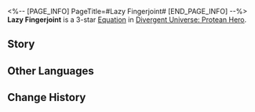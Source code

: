 <%-- [PAGE_INFO]
PageTitle=#Lazy Fingerjoint#
[END_PAGE_INFO] --%>
{{Equation Infobox
|period   = Protean Hero
|rarity   = 3
|path1    = Harmony*6
|path2    = Nihility*4
|effect   = When an ally target breaks an enemy target's Weakness, afflict them with {{Color|h|20}} stack(s) of "{{Trait|Harmonize}}." After attacking Weakness Broken enemy targets, causes any DoT currently applied on it and "{{Trait|Harmonize}}" to immediately deal DMG equal to {{Color|h|24%}} of the original DMG.
|mentions = Zagreus
}}
'''Lazy Fingerjoint''' is a 3-star [[Divergent Universe: Protean Hero/Equatoins|Equation]] in [[Divergent Universe: Protean Hero]].

==Story==
{{Description|Even one as knowledgeable as you have likely never been to the decayed land of Cassacco.<br />There, people lie bedridden year-round, their fingers being the only agile part of their bodies.<br />With a finger's curl, fruit rolls through open windows to their bedsides.<br />A quick clap summons honey brews brought by a Thief's Hand.<br />Fruits are stolen from orchards up the mountain.<br />Honey brews are pilfered from neighbors' cellars.<br />A mystical well, said to bear Zagreus' blessing, never runs dry,<br />Pouring forth nectar and wheat in endless supply.<br />It's a grandiose lie so outlandish that even the boldest liar wouldn't dare to tell.<br />How blissful! You steal from me, I seize from you.<br />Life is effortless, never requiring one to step outside.<br />Cassacco has rotted through countless days and nights. There, even death<br />Requires no more than the snap of a finger.}}
<!--
==Gameplay Notes==
* 
-->
==Other Languages==
{{Other Languages
|en   = Lazy Fingerjoint
|zhs  = 怠惰指节
|zht  = 怠惰指節
|ja   = {{Rubi|怠惰|たいだ}}な{{Rubi|指|ゆび}}
|ko   = 게으른 손가락
|es   = Articulación inactiva
|fr   = Articulation de la paresse
|ru   = Ленивая фаланга
|th   = ข้อนิ้วที่เกียจคร้าน
|vi   = Khớp Ngón Tay Lười Biếng
|de   = Faules Fingergelenk
|id   = Lazy Fingerjoint
|pt   = Falange Preguiçosa
}}

==Change History==
{{Change History|3.1}}